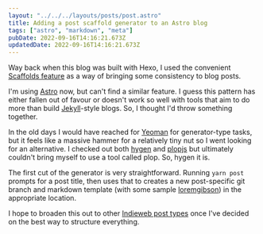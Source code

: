 ```yaml
---
layout: "../../../layouts/posts/post.astro"
title: Adding a post scaffold generator to an Astro blog
tags: ["astro", "markdown", "meta"]
pubDate: 2022-09-16T14:16:21.673Z
updatedDate: 2022-09-16T14:16:21.673Z
---
```


Way back when this blog was built with Hexo, I used the convenient [Scaffolds feature](https://hexo.io/docs/writing#Scaffolds) as a way of bringing some consistency to blog posts.

I'm using [Astro](https://astro.build/) now, but can't find a similar feature. I guess this pattern has either fallen out of favour or doesn't work so well with tools that aim to do more than build [Jekyll](https://jekyllrb.com/)-style blogs. So, I thought I'd throw something together.

In the old days I would have reached for [Yeoman](https://yeoman.io/) for generator-type tasks, but it feels like a massive hammer for a relatively tiny nut so I went looking for an alternative. I checked out both [hygen](http://www.hygen.io/) and [plopjs](https://plopjs.com/) but ultimately couldn't bring myself to use a tool called plop. So, hygen it is.

The first cut of the generator is very straightforward. Running `yarn post` prompts for a post title, then uses that to creates a new post-specific git branch and markdown template (with some sample [loremgibson](http://loremgibson.com/)) in the appropriate location.

I hope to broaden this out to other [Indieweb post types](https://indieweb.org/posts#Types_of_Posts) once I've decided on the best way to structure everything.
